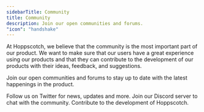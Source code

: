 ```yaml
---
sidebarTitle: Community
title: Community
description: Join our open communities and forums.
"icon": "handshake"
---
```


At Hoppscotch, we believe that the community is the most important part of our product. We want to make sure that our users have a great experience using our products and that they can contribute to the development of our products with their ideas, feedback, and suggestions.

Join our open communities and forums to stay up to date with the latest happenings in the product.

<CardGroup cols={2}>
  <Card title="Twitter" icon="twitter" href="https://hoppscotch.io/twitter">
    Follow us on Twitter for news, updates and more.
  </Card>
  <Card title="Discord" icon="discord" href="https://hoppscotch.io/discord">
    Join our Discord server to chat with the community.
  </Card>
  <Card title="GitHub" icon="github" href="https://hoppscotch.io/github">
    Contribute to the development of Hoppscotch.
  </Card>
</CardGroup>
